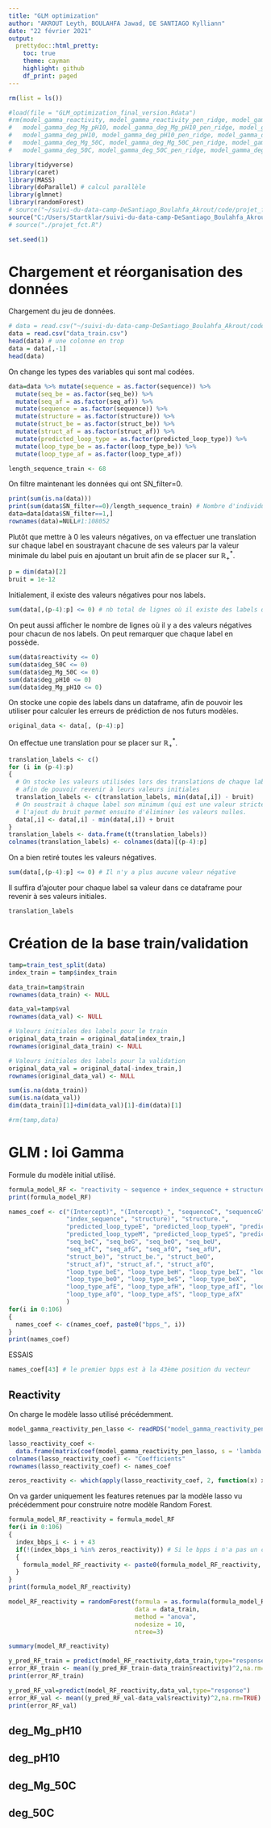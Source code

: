 ```yaml
---
title: "GLM optimization"
author: "AKROUT Leyth, BOULAHFA Jawad, DE SANTIAGO Kylliann"
date: "22 février 2021"
output:
  prettydoc::html_pretty:
    toc: true
    theme: cayman
    highlight: github
    df_print: paged
---
```


```r
rm(list = ls())
```

```r
#load(file = "GLM_optimization_final_version.Rdata")
#rm(model_gamma_reactivity, model_gamma_reactivity_pen_ridge, model_gamma_reactivity_pen_enet,
#   model_gamma_deg_Mg_pH10, model_gamma_deg_Mg_pH10_pen_ridge, model_gamma_deg_Mg_pH10_pen_enet,
#   model_gamma_deg_pH10, model_gamma_deg_pH10_pen_ridge, model_gamma_deg_pH10_pen_enet,
#   model_gamma_deg_Mg_50C, model_gamma_deg_Mg_50C_pen_ridge, model_gamma_deg_Mg_50C_pen_enet,
#   model_gamma_deg_50C, model_gamma_deg_50C_pen_ridge, model_gamma_deg_50C_pen_enet)
```


```r
library(tidyverse)
library(caret)
library(MASS)
library(doParallel) # calcul parallèle
library(glmnet)
library(randomForest)
# source("~/suivi-du-data-camp-DeSantiago_Boulahfa_Akrout/code/projet_fct.R")
source("C:/Users/Startklar/suivi-du-data-camp-DeSantiago_Boulahfa_Akrout/code/projet_fct.R")
# source("./projet_fct.R")
```

```r
set.seed(1)
```

# Chargement et réorganisation des données

Chargement du jeu de données.
```r
# data = read.csv("~/suivi-du-data-camp-DeSantiago_Boulahfa_Akrout/code/data_train.csv")
data = read.csv("data_train.csv")
head(data) # une colonne en trop
data = data[,-1]
head(data)
```

On change les types des variables qui sont mal codées.
```r
data=data %>% mutate(sequence = as.factor(sequence)) %>% 
  mutate(seq_be = as.factor(seq_be)) %>% 
  mutate(seq_af = as.factor(seq_af)) %>% 
  mutate(sequence = as.factor(sequence)) %>% 
  mutate(structure = as.factor(structure)) %>%
  mutate(struct_be = as.factor(struct_be)) %>% 
  mutate(struct_af = as.factor(struct_af)) %>% 
  mutate(predicted_loop_type = as.factor(predicted_loop_type)) %>% 
  mutate(loop_type_be = as.factor(loop_type_be)) %>% 
  mutate(loop_type_af = as.factor(loop_type_af)) 
```

```r
length_sequence_train <- 68
```

On filtre maintenant les données qui ont SN_filter=0.
```r
print(sum(is.na(data)))
print(sum(data$SN_filter==0)/length_sequence_train) # Nombre d'individus dont le SN_filter=0
data=data[data$SN_filter==1,]
rownames(data)=NULL#1:108052
```

Plutôt que mettre à 0 les valeurs négatives, on va effectuer une translation sur chaque label en soustrayant chacune de ses valeurs par la valeur minimale du label puis en ajoutant un bruit afin de se placer sur $\mathbb{R}_+^*$.
```r
p = dim(data)[2]
bruit = 1e-12
```

Initialement, il existe des valeurs négatives pour nos labels.
```r
sum(data[,(p-4):p] <= 0) # nb total de lignes où il existe des labels qui ont des valeurs négatives
```

On peut aussi afficher le nombre de lignes où il y a des valeurs négatives pour chacun de nos labels. On peut remarquer que chaque label en possède.
```r
sum(data$reactivity <= 0)
sum(data$deg_50C <= 0)
sum(data$deg_Mg_50C <= 0)
sum(data$deg_pH10 <= 0)
sum(data$deg_Mg_pH10 <= 0)
```

On stocke une copie des labels dans un dataframe, afin de pouvoir les utiliser pour calculer les erreurs de prédiction de nos futurs modèles.
```r
original_data <- data[, (p-4):p]
```

On effectue une translation pour se placer sur $\mathbb{R}_+^*$.
```r
translation_labels <- c()
for (i in (p-4):p)
{
  # On stocke les valeurs utilisées lors des translations de chaque label
  # afin de pouvoir revenir à leurs valeurs initiales
  translation_labels <- c(translation_labels, min(data[,i]) - bruit) 
  # On soustrait à chaque label son minimum (qui est une valeur strictement négative)
  # l'ajout du bruit permet ensuite d'éliminer les valeurs nulles.
  data[,i] <- data[,i] - min(data[,i]) + bruit 
}
translation_labels <- data.frame(t(translation_labels))
colnames(translation_labels) <- colnames(data)[(p-4):p]
```

On a bien retiré toutes les valeurs négatives.
```r
sum(data[,(p-4):p] <= 0) # Il n'y a plus aucune valeur négative
```

Il suffira d'ajouter pour chaque label sa valeur dans ce dataframe pour revenir à ses valeurs initiales.
```r
translation_labels
```

# Création de la base train/validation

```r
tamp=train_test_split(data)
index_train = tamp$index_train

data_train=tamp$train
rownames(data_train) <- NULL

data_val=tamp$val
rownames(data_val) <- NULL

# Valeurs initiales des labels pour le train
original_data_train = original_data[index_train,]
rownames(original_data_train) <- NULL

# Valeurs initiales des labels pour la validation
original_data_val = original_data[-index_train,]
rownames(original_data_val) <- NULL
```

```r
sum(is.na(data_train))
sum(is.na(data_val))
dim(data_train)[1]+dim(data_val)[1]-dim(data)[1]
```

```r
#rm(tamp,data)
```

# GLM : loi Gamma

Formule du modèle initial utilisé.
```r
formula_model_RF <- "reactivity ~ sequence + index_sequence + structure + predicted_loop_type + seq_be + seq_af + struct_be + struct_af + loop_type_be + loop_type_af"
print(formula_model_RF)
```

```r
names_coef <- c("(Intercept)", "(Intercept)_", "sequenceC", "sequenceG", "sequenceU",
                "index_sequence", "structure)", "structure.",
                "predicted_loop_typeE", "predicted_loop_typeH", "predicted_loop_typeI",
                "predicted_loop_typeM", "predicted_loop_typeS", "predicted_loop_typeX",
                "seq_beC", "seq_beG", "seq_beO", "seq_beU",
                "seq_afC", "seq_afG", "seq_afO", "seq_afU",
                "struct_be)", "struct_be.", "struct_beO",
                "struct_af)", "struct_af.", "struct_afO",
                "loop_type_beE", "loop_type_beH", "loop_type_beI", "loop_type_beM",
                "loop_type_beO", "loop_type_beS", "loop_type_beX",
                "loop_type_afE", "loop_type_afH", "loop_type_afI", "loop_type_afM",
                "loop_type_afO", "loop_type_afS", "loop_type_afX"
                )
for(i in 0:106)
{
  names_coef <- c(names_coef, paste0("bpps_", i))
}
print(names_coef)
```

ESSAIS

```r
names_coef[43] # le premier bpps est à la 43ème position du vecteur
```


## Reactivity

On charge le modèle lasso utilisé précédemment.
```r
model_gamma_reactivity_pen_lasso <- readRDS("model_gamma_reactivity_pen_lasso.rds")
```

```r
lasso_reactivity_coef <-
  data.frame(matrix(coef(model_gamma_reactivity_pen_lasso, s = 'lambda.min')))
colnames(lasso_reactivity_coef) <- "Coefficients"
rownames(lasso_reactivity_coef) <- names_coef
```

```r
zeros_reactivity <- which(apply(lasso_reactivity_coef, 2, function(x) x == 0))
```

On va garder uniquement les features retenues par la modèle lasso vu précédemment pour construire notre modèle Random Forest.
```r
formula_model_RF_reactivity = formula_model_RF
for(i in 0:106)
{
  index_bbps_i <- i + 43
  if(!(index_bbps_i %in% zeros_reactivity)) # Si le bpps i n'a pas un coefficient nul dans le lasso
  {
    formula_model_RF_reactivity <- paste0(formula_model_RF_reactivity, " + bpps_", i)
  }
}
print(formula_model_RF_reactivity)
```

```r
model_RF_reactivity = randomForest(formula = as.formula(formula_model_RF_reactivity),
                                   data = data_train,
                                   method = "anova",
                                   nodesize = 10,
                                   ntree=3)
```

```r
summary(model_RF_reactivity)
```

```r
y_pred_RF_train = predict(model_RF_reactivity,data_train,type="response")
error_RF_train <- mean((y_pred_RF_train-data_train$reactivity)^2,na.rm=TRUE)
print(error_RF_train)

y_pred_RF_val=predict(model_RF_reactivity,data_val,type="response")
error_RF_val <- mean((y_pred_RF_val-data_val$reactivity)^2,na.rm=TRUE)
print(error_RF_val)
```





## deg_Mg_pH10


## deg_pH10


## deg_Mg_50C


## deg_50C
